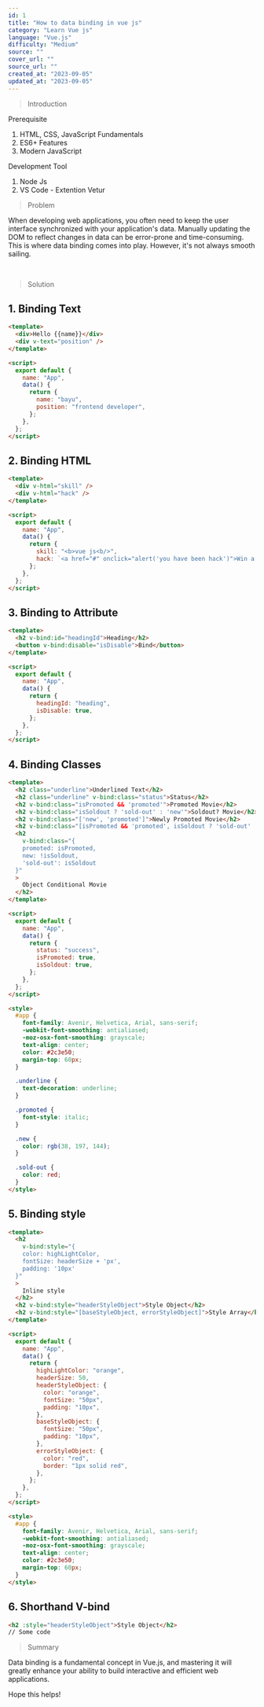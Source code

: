 ---
id: 1
title: "How to data binding in vue js"
category: "Learn Vue js"
language: "Vue.js"
difficulty: "Medium"
source: ""
cover_url: ""
source_url: ""
created_at: "2023-09-05"
updated_at: "2023-09-05"
---

> Introduction

Prerequisite

1. HTML, CSS, JavaScript Fundamentals
2. ES6+ Features
3. Modern JavaScript

Development Tool

1. Node Js
2. VS Code - Extention Vetur

> Problem

When developing web applications, you often need to keep the user interface synchronized with your application's data. Manually updating the DOM to reflect changes in data can be error-prone and time-consuming. This is where data binding comes into play. However, it's not always smooth sailing.

&nbsp;

> Solution

## 1. Binding Text

```html
<template>
  <div>Hello {{name}}</div>
  <div v-text="position" />
</template>

<script>
  export default {
    name: "App",
    data() {
      return {
        name: "bayu",
        position: "frontend developer",
      };
    },
  };
</script>
```

## 2. Binding HTML

```html
<template>
  <div v-html="skill" />
  <div v-html="hack" />
</template>

<script>
  export default {
    name: "App",
    data() {
      return {
        skill: "<b>vue js<b/>",
        hack: `<a href="#" onclick="alert('you have been hack')">Win a price</a>`,
      };
    },
  };
</script>
```

## 3. Binding to Attribute

```html
<template>
  <h2 v-bind:id="headingId">Heading</h2>
  <button v-bind:disable="isDisable">Bind</button>
</template>

<script>
  export default {
    name: "App",
    data() {
      return {
        headingId: "heading",
        isDisable: true,
      };
    },
  };
</script>
```

## 4. Binding Classes

```html
<template>
  <h2 class="underline">Underlined Text</h2>
  <h2 class="underline" v-bind:class="status">Status</h2>
  <h2 v-bind:class="isPromoted && 'promoted'">Promoted Movie</h2>
  <h2 v-bind:class="isSoldout ? 'sold-out' : 'new'">Soldout? Movie</h2>
  <h2 v-bind:class="['new', 'promoted']">Newly Promoted Movie</h2>
  <h2 v-bind:class="[isPromoted && 'promoted', isSoldout ? 'sold-out' : 'new']">Array Conditional Movie</h2>
  <h2
    v-bind:class="{
    promoted: isPromoted,
    new: !isSoldout,
    'sold-out': isSoldout
  }"
  >
    Object Conditional Movie
  </h2>
</template>

<script>
  export default {
    name: "App",
    data() {
      return {
        status: "success",
        isPromoted: true,
        isSoldout: true,
      };
    },
  };
</script>

<style>
  #app {
    font-family: Avenir, Helvetica, Arial, sans-serif;
    -webkit-font-smoothing: antialiased;
    -moz-osx-font-smoothing: grayscale;
    text-align: center;
    color: #2c3e50;
    margin-top: 60px;
  }

  .underline {
    text-decoration: underline;
  }

  .promoted {
    font-style: italic;
  }

  .new {
    color: rgb(38, 197, 144);
  }

  .sold-out {
    color: red;
  }
</style>
```

## 5. Binding style

```html
<template>
  <h2
    v-bind:style="{
    color: highLightColor,
    fontSize: headerSize + 'px',
    padding: '10px'
  }"
  >
    Inline style
  </h2>
  <h2 v-bind:style="headerStyleObject">Style Object</h2>
  <h2 v-bind:style="[baseStyleObject, errorStyleObject]">Style Array</h2>
</template>

<script>
  export default {
    name: "App",
    data() {
      return {
        highLightColor: "orange",
        headerSize: 50,
        headerStyleObject: {
          color: "orange",
          fontSize: "50px",
          padding: "10px",
        },
        baseStyleObject: {
          fontSize: "50px",
          padding: "10px",
        },
        errorStyleObject: {
          color: "red",
          border: "1px solid red",
        },
      };
    },
  };
</script>

<style>
  #app {
    font-family: Avenir, Helvetica, Arial, sans-serif;
    -webkit-font-smoothing: antialiased;
    -moz-osx-font-smoothing: grayscale;
    text-align: center;
    color: #2c3e50;
    margin-top: 60px;
  }
</style>
```

## 6. Shorthand V-bind

```html
<h2 :style="headerStyleObject">Style Object</h2>
// Some code
```

> Summary

Data binding is a fundamental concept in Vue.js, and mastering it will greatly enhance your ability to build interactive and efficient web applications.

Hope this helps!

